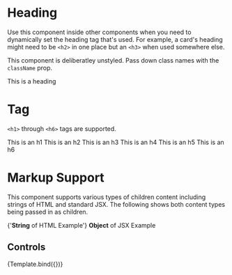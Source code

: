 

<Meta title="Components/Atoms/Heading" component={Heading} />

# Heading

Use this component inside other components when you need to dynamically set the heading tag that's used.
For example, a card's heading might need to be `<h2>` in one place but an `<h3>` when used somewhere else.

This component is deliberatley unstyled. Pass down class names with the `className` prop.

<Canvas>
  <Story name="Component">
    <Heading>This is a heading</Heading>
  </Story>
</Canvas>

# Tag

`<h1>` through `<h6>` tags are supported.

<Canvas>
  <Story name="Tag">
    <Heading tag="h1">This is an h1</Heading>
    <Heading tag="h2">This is an h2</Heading>
    <Heading tag="h3">This is an h3</Heading>
    <Heading tag="h4">This is an h4</Heading>
    <Heading tag="h5">This is an h5</Heading>
    <Heading tag="h6">This is an h6</Heading>
  </Story>
</Canvas>

# Markup Support

This component supports various types of children content including strings of HTML and standard JSX. The following shows both content types being passed in as children.

<Canvas>
  <Story name="Markup Support">
    <Heading tag="h1">{'<strong>String</strong> of HTML Example'}</Heading>
    <Heading tag="h1">
      <strong>Object</strong> of JSX Example
    </Heading>
  </Story>
</Canvas>

## Controls


<Canvas>
  <Story
    name="Controls"
    args={{
      alignment: 'center',
      children: 'This is a heading',
      tag: 'h1'
    }}
  >
    {Template.bind({})}
  </Story>
</Canvas>
